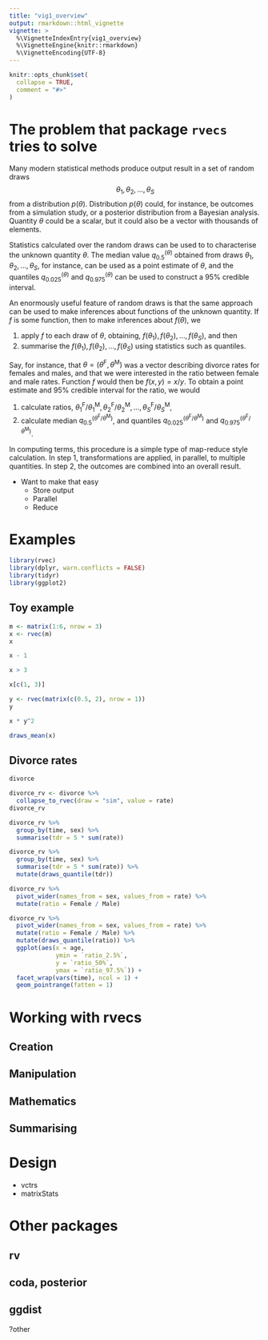 ```yaml
---
title: "vig1_overview"
output: rmarkdown::html_vignette
vignette: >
  %\VignetteIndexEntry{vig1_overview}
  %\VignetteEngine{knitr::rmarkdown}
  %\VignetteEncoding{UTF-8}
---
```


```r
knitr::opts_chunk$set(
  collapse = TRUE,
  comment = "#>"
)
```


# The problem that package `rvecs` tries to solve

Many modern statistical methods produce output result in a set of random draws
$$
  \theta_1, \theta_2, \dots, \theta_S
$$
from a distribution $p(\theta)$. Distribution $p(\theta)$ could, for instance, be outcomes from a simulation study, or a posterior distribution from a Bayesian analysis. Quantity $\theta$ could be a scalar, but it could also be a vector with thousands of elements. 

Statistics calculated over the random draws can be used to to characterise the unknown quantity $\theta$. The median value $q_{0.5}^{(\theta)}$ obtained from draws $\theta_1, \theta_2, \dots, \theta_S$, for instance, can be used as a point estimate of $\theta$, and the quantiles $q_{0.025}^{(\theta)}$ and $q_{0.975}^{(\theta)}$ can be used to construct a 95\% credible interval.

An enormously useful feature of random draws is that the same approach can be used to make inferences about functions of the unknown quantity. If $f$ is some function, then to make inferences about $f(\theta)$, we

1. apply $f$ to each draw of $\theta$, obtaining, $f(\theta_1 ), f(\theta_2), \dots, f(\theta_S)$, and then
2. summarise the $f(\theta_1 ), f(\theta_2), \dots, f(\theta_S)$ using statistics such as quantiles.

Say, for instance, that $\theta = (\theta^{\text{F}}, \theta^{\text{M}})$ was a vector describing divorce rates for females and males, and that we were interested in the ratio between female and male rates. Function $f$ would then be $f(x,y) = x/y$. To obtain a point estimate and 95\% credible interval for the ratio, we would 

1. calculate ratios, $\theta_1^{\text{F}}/\theta_1^{\text{M}}, \theta_2^{\text{F}}/\theta_2^{\text{M}}, \dots, \theta_S^{\text{F}}/\theta_S^{\text{M}}$,
2. calculate  median $q_{0.5}^{(\theta^\text{F}/\theta^{\text{M}})}$, and quantiles $q_{0.025}^{(\theta^\text{F}/\theta^{\text{M}})}$ and $q_{0.975}^{(\theta^\text{F}/\theta^{\text{M}})}$.

In computing terms, this procedure is a simple type of map-reduce style calculation. In step 1, transformations are applied, in parallel, to multiple quantities. In step 2, the outcomes are combined into an overall result.




- Want to make that easy
    - Store output
    - Parallel
    - Reduce


# Examples

```r
library(rvec)
library(dplyr, warn.conflicts = FALSE)
library(tidyr)
library(ggplot2)
```



## Toy example

```r
m <- matrix(1:6, nrow = 3)
x <- rvec(m)
x
```

```r
x - 1
```



```r
x > 3
```

```r
x[c(1, 3)]
```



```r
y <- rvec(matrix(c(0.5, 2), nrow = 1))
y
```

```r
x * y^2
```

```r
draws_mean(x)
```



## Divorce rates

```r
divorce
```

```r
divorce_rv <- divorce %>%
  collapse_to_rvec(draw = "sim", value = rate)
divorce_rv
```


```r
divorce_rv %>%
  group_by(time, sex) %>%
  summarise(tdr = 5 * sum(rate))
```


```r
divorce_rv %>%
  group_by(time, sex) %>%
  summarise(tdr = 5 * sum(rate)) %>%
  mutate(draws_quantile(tdr))
```

```r
divorce_rv %>%
  pivot_wider(names_from = sex, values_from = rate) %>%
  mutate(ratio = Female / Male)
```


```r
divorce_rv %>%
  pivot_wider(names_from = sex, values_from = rate) %>%
  mutate(ratio = Female / Male) %>%
  mutate(draws_quantile(ratio)) %>%
  ggplot(aes(x = age, 
             ymin = `ratio_2.5%`, 
             y = `ratio_50%`,
             ymax = `ratio_97.5%`)) +
  facet_wrap(vars(time), ncol = 1) +
  geom_pointrange(fatten = 1)
```



# Working with rvecs

## Creation

## Manipulation

## Mathematics

## Summarising
   
  
# Design

- vctrs
- matrixStats



# Other packages

## rv

## coda, posterior

## ggdist

?other









